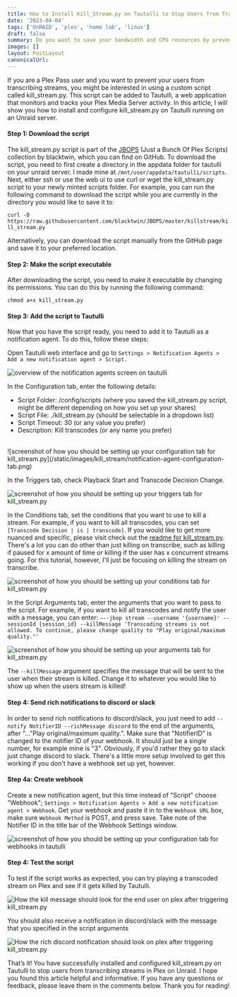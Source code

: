 ```yaml
---
title: How to Install Kill_Stream.py on Tautulli to Stop Users from Transcribing Streams in Plex on an Unraid server
date: '2023-04-04'
tags: ['UnRAID', 'plex', 'home lab', 'linux']
draft: false
summary: Do you want to save your bandwidth and CPU resources by preventing your Plex users from transcribing streams? If so, you should check out kill_stream.py, a custom script that can kill any stream based on your conditions... such as a user transcribing content that you would rather they didn't. I can show you how.
images: []
layout: PostLayout
canonicalUrl:
---
```


If you are a Plex Pass user and you want to prevent your users from transcribing streams, you might be interested in using a custom script called kill_stream.py. This script can be added to Tautulli, a web application that monitors and tracks your Plex Media Server activity. In this article, I will show you how to install and configure kill_stream.py on Tautulli running on an Unraid server.

#### Step 1: Download the script

The kill_stream.py script is part of the [JBOPS](https://github.com/blacktwin/JBOPS/) (Just a Bunch Of Plex Scripts) collection by blacktwin, which you can find on GitHub. To download the script, you need to first create a directory in the appdata folder for tautulli on your unraid server. I made mine at `/mnt/user/appdata/tautulli/scripts`. Next, either ssh or use the web ui to use curl or wget the kill_stream.py script to your newly minted scripts folder. For example, you can run the following command to download the script while you are currently in the directory you would like to save it to:

`curl -O https://raw.githubusercontent.com/blacktwin/JBOPS/master/killstream/kill_stream.py`

Alternatively, you can download the script manually from the GitHub page and save it to your preferred location.

#### Step 2: Make the script executable

After downloading the script, you need to make it executable by changing its permissions. You can do this by running the following command:

`chmod a+x kill_stream.py`

#### Step 3: Add the script to Tautulli

Now that you have the script ready, you need to add it to Tautulli as a notification agent. To do this, follow these steps:

Open Tautulli web interface and go to `Settings > Notification Agents > Add a new notification agent > Script.`

![overview of the notification agents screen on tautulli](/static/images/kill_stream/notification-agents-screen.png)

In the Configuration tab, enter the following details:

- Script Folder: /config/scripts (where you saved the kill_stream.py script, might be different depending on how you set up your shares)
- Script File: ./kill_stream.py (should be selectable in a dropdown list)
- Script Timeout: 30 (or any value you prefer)
- Description: Kill transcodes (or any name you prefer)

<br />
![screenshot of how you should be setting up your configuration tab for kill_stream.py](/static/images/kill_stream/notification-agent-configuration-tab.png)

In the Triggers tab, check Playback Start and Transcode Decision Change.

![screenshot of how you should be setting up your triggers tab for kill_stream.py](/static/images/kill_stream/notification-agent-triggers-tab.png)

In the Conditions tab, set the conditions that you want to use to kill a stream. For example, if you want to kill all transcodes, you can set `[Transcode Decision | is | transcode]`. If you would like to get more nuanced and specific, please visit check out the [readme for kill_stream.py](https://github.com/blacktwin/JBOPS/tree/master/killstream). There's a lot you can do other than just killing on transcribe, such as killing if paused for x amount of time or killing if the user has x concurrent streams going. For this tutorial, however, I'll just be focusing on killing the stream on transcribe.

![screenshot of how you should be setting up your conditions tab for
kill_stream.py](/static/images/kill_stream/notification-agent-conditions-tab.png)

In the Script Arguments tab, enter the arguments that you want to pass to the script. For example, if you want to kill all transcodes and notify the user with a message, you can enter:
`–--jbop stream --username '{username}' --sessionId {session_id} --killMessage 'Transcoding streams is not allowed. To continue, please change quality to "Play original/maximum quality."'`

![screenshot of how you should be setting up your arguments tab for
kill_stream.py](/static/images/kill_stream/notification-agent-arguments-tab.png)

The `--killMessage` argument specifies the message that will be sent to the user when their stream is killed. Change it to whatever you would like to show up when the users stream is killed!

#### Step 4: Send rich notifications to discord or slack

In order to send rich notifications to discord/slack, you just need to add `--notify NotifierID --richMessage discord` to the end of the arguments, after "..."Play original/maximum quality.". Make sure that "NotifierID" is changed to the notifier ID of your webhook. It should just be a single number, for example mine is "3". Obviously, if you'd rather they go to slack just change discord to slack. There's a little more setup involved to get this working if you don't have a webhook set up yet, however.

#### Step 4a: Create webhook

Create a new notification agent, but this time instead of "Script" choose "Webhook"; `Settings > Notification Agents > Add a new notification agent > Webhook`. Get your webhook and paste it in to the `Webhook URL` box, make sure `Webhook Method` is POST, and press save. Take note of the Notifier ID in the title bar of the Webhook Settings window.

![screenshot of how you should be setting up your configuration tab for
webhooks in tautulli](/static/images/kill_stream/webhook-configuration.png)

#### Step 4: Test the script

To test if the script works as expected, you can try playing a transcoded stream on Plex and see if it gets killed by Tautulli.

![How the kill message should look for the end user on plex after triggering kill_stream.py](/static/images/kill_stream/kill-message-plex.png)

You should also receive a notification in discord/slack with the message that you specified in the script arguments

![How the rich discord notification should look on plex after triggering kill_stream.py](/static/images/kill_stream/kill-message-discord.png)

That’s it! You have successfully installed and configured kill_stream.py on Tautulli to stop users from transcribing streams in Plex on Unraid. I hope you found this article helpful and informative. If you have any questions or feedback, please leave them in the comments below. Thank you for reading!
